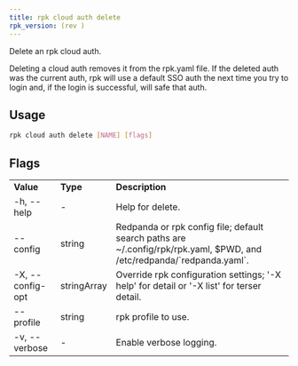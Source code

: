 ```yaml
---
title: rpk cloud auth delete
rpk_version: (rev )
---
```


<head>
  <meta name="title" content="rpk cloud auth delete| Redpanda Docs" />
  <meta name="description" content="rpk cloud auth delete" />
  <link rel="canonical" href="https://docs.redpanda.com/docs/reference/rpk/rpk-cloud/rpk-cloud-auth/rpk-cloud-auth-delete" />
</head>

Delete an rpk cloud auth.

Deleting a cloud auth removes it from the rpk.yaml file. If the deleted
auth was the current auth, rpk will use a default SSO auth the next time
you try to login and, if the login is successful, will safe that auth.

## Usage

```bash
rpk cloud auth delete [NAME] [flags]
```

## Flags

<table>
  <tbody>
    <tr>
      <td>
        <strong>Value</strong>
      </td>
      <td>
        <strong>Type</strong>
      </td>
      <td>
        <strong>Description</strong>
      </td>
    </tr>
    <tr>
      <td>-h, --help</td>
      <td>-</td>
      <td>Help for delete.</td>
    </tr>
    <tr>
      <td>--config</td>
      <td>string</td>
      <td>
        Redpanda or rpk config file; default search paths are
        ~/.config/rpk/rpk.yaml, $PWD, and /etc/redpanda/`redpanda.yaml`.
      </td>
    </tr>
    <tr>
      <td>-X, --config-opt</td>
      <td>stringArray</td>
      <td>
        Override rpk configuration settings; '-X help' for detail or '-X list'
        for terser detail.
      </td>
    </tr>
    <tr>
      <td>--profile</td>
      <td>string</td>
      <td>rpk profile to use.</td>
    </tr>
    <tr>
      <td>-v, --verbose</td>
      <td>-</td>
      <td>Enable verbose logging.</td>
    </tr>
  </tbody>
</table>
